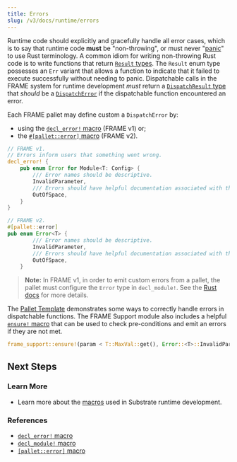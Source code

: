```yaml
---
title: Errors
slug: /v3/docs/runtime/errors
---
```


Runtime code should explicitly and gracefully handle all error cases, which is to say that runtime
code **must** be "non-throwing", or must never
"[panic](https://doc.rust-lang.org/book/ch09-03-to-panic-or-not-to-panic.html)" to use Rust
terminology. A common idiom for writing non-throwing Rust code is to write functions that return
[`Result` types](https://substrate.dev/rustdocs/latest/frame_support/dispatch/result/enum.Result.html).
The `Result` enum type possesses an `Err` variant that allows a function to indicate that it failed
to execute successfully without needing to panic. Dispatchable calls in the FRAME system for runtime
development _must_ return a
[`DispatchResult` type](https://substrate.dev/rustdocs/latest/frame_support/dispatch/type.DispatchResult.html)
that _should_ be a
[`DispatchError`](https://substrate.dev/rustdocs/latest/frame_support/dispatch/enum.DispatchError.html)
if the dispatchable function encountered an error.

Each FRAME pallet may define custom a `DispatchError` by:
- using
the [`decl_error!` macro](macros#decl_error) (FRAME v1) or;
- the [`#[pallet::error]` macro](macros#palleterror)  (FRAME v2).

```rust
// FRAME v1.
// Errors inform users that something went wrong.
decl_error! {
	pub enum Error for Module<T: Config> {
		/// Error names should be descriptive.
		InvalidParameter,
		/// Errors should have helpful documentation associated with them.
		OutOfSpace,
	}
}

// FRAME v2.
#[pallet::error]
pub enum Error<T> {
		/// Error names should be descriptive.
		InvalidParameter,
		/// Errors should have helpful documentation associated with them.
		OutOfSpace,
	}

```

> **Note:** In FRAME v1, in order to emit custom errors from a pallet, the pallet must
> configure the `Error` type in `decl_module!`. See the [Rust docs](https://substrate.dev/rustdocs/latest/frame_support/macro.decl_error.html#usage) for more details.


The
[Pallet Template](https://github.com/substrate-developer-hub/substrate-pallet-template/blob/master/src/lib.rs)
demonstrates some ways to correctly handle errors in dispatchable functions. The FRAME Support
module also includes a helpful
[`ensure!` macro](https://substrate.dev/rustdocs/latest/frame_support/macro.ensure.html) that can be
used to check pre-conditions and emit an errors if they are not met.

```rust
frame_support::ensure!(param < T::MaxVal::get(), Error::<T>::InvalidParameter);
```

## Next Steps

### Learn More

- Learn more about the [macros](macros) used in Substrate runtime development.

### References

- [`decl_error!` macro](https://substrate.dev/rustdocs/latest/frame_support/macro.decl_error.html)
- [`decl_module!` macro](https://substrate.dev/rustdocs/latest/frame_support/macro.decl_module.html)
- [`[pallet::error]` macro](https://substrate.dev/rustdocs/latest/frame_support/attr.pallet.html#error-palleterror-optional)
